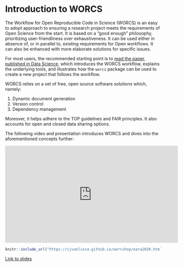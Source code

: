 # Introduction to WORCS {-}

The Workflow for Open Reproducible Code in Science (WORCS) is an easy to adopt approach to ensuring a research project meets the requirements of Open Science from the start. It is based on a "good enough" philosophy, prioritizing user-friendliness over exhaustiveness. It can be used either in absence of, or in parallel to, existing requirements for Open workflows. It can also be enhanced with more elaborate solutions for specific issues.

For most users, the recommended starting point is to [read the paper, published in Data Science](https://content.iospress.com/articles/data-science/ds210031), which introduces the WORCS workflow, explains the underlying tools, and illustrates how the `worcs` package can be used to create a new project that follows the workflow.

WORCS relies on a set of free, open source software solutions which, namely:

1.  Dynamic document generation
2.  Version control
3.  Dependency management

Moreover, it helps adhere to the TOP guidelines and FAIR principles. It also accounts for open and closed data sharing options.

The following video and presentation introduces WORCS and dives into the aforementioned concepts further:

<iframe width="560" height="315" src="https://www.youtube.com/embed/ysOxHYUWdFY" title="YouTube video player" frameborder="0" allow="accelerometer; autoplay; clipboard-write; encrypted-media; gyroscope; picture-in-picture" allowfullscreen>

</iframe>

```r
knitr::include_url("https://cjvanlissa.github.io/worcshop/eara2020.html#1")
```

[Link to slides](https://cjvanlissa.github.io/worcshop/eara2020.html#1)
